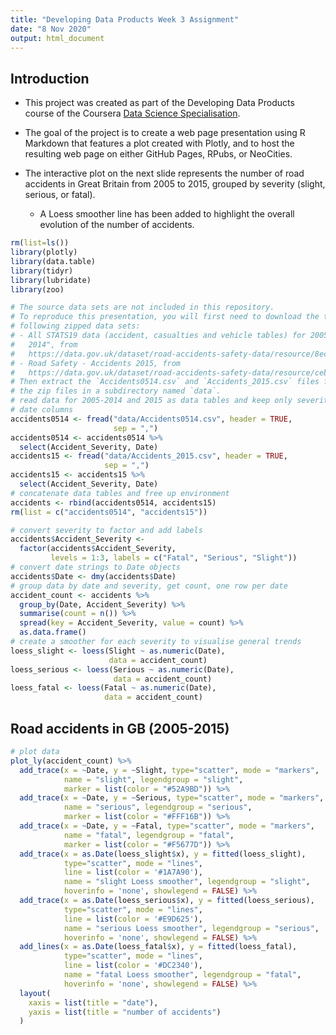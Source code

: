 ```yaml
---
title: "Developing Data Products Week 3 Assignment"
date: "8 Nov 2020"
output: html_document
---
```


## Introduction

- This project was created as part of the Developing Data Products course of the Coursera [Data Science Specialisation](https://www.coursera.org/specializations/jhu-data-science).

- The goal of the project is to create a web page presentation using R Markdown that features a plot created with Plotly, and to host the resulting web page on either GitHub Pages, RPubs, or NeoCities.

- The interactive plot on the next slide represents the number of road accidents in Great Britain from 2005 to 2015, grouped by severity (slight, serious, or fatal).

    + A Loess smoother line has been added to highlight the overall evolution of the number of accidents.


```r
rm(list=ls())
library(plotly)
library(data.table)
library(tidyr)
library(lubridate)
library(zoo)
```

```r
# The source data sets are not included in this repository.
# To reproduce this presentation, you will first need to download the two
# following zipped data sets:
# - All STATS19 data (accident, casualties and vehicle tables) for 2005 to
#   2014", from
#   https://data.gov.uk/dataset/road-accidents-safety-data/resource/8ecee6ac-33fd-4f5b-8973-e900cc65d24a)
# - Road Safety - Accidents 2015, from
#   https://data.gov.uk/dataset/road-accidents-safety-data/resource/ceb00cff-443d-4d43-b17a-ee13437e9564)
# Then extract the `Accidents0514.csv` and `Accidents_2015.csv` files from
# the zip files in a subdirectory named `data`.
# read data for 2005-2014 and 2015 as data tables and keep only severity and
# date columns
accidents0514 <- fread("data/Accidents0514.csv", header = TRUE, 
                       sep = ",")
accidents0514 <- accidents0514 %>%
  select(Accident_Severity, Date)
accidents15 <- fread("data/Accidents_2015.csv", header = TRUE, 
                     sep = ",")
accidents15 <- accidents15 %>%
  select(Accident_Severity, Date)
# concatenate data tables and free up environment
accidents <- rbind(accidents0514, accidents15)
rm(list = c("accidents0514", "accidents15"))
```

```r
# convert severity to factor and add labels
accidents$Accident_Severity <- 
  factor(accidents$Accident_Severity, 
         levels = 1:3, labels = c("Fatal", "Serious", "Slight"))
# convert date strings to Date objects
accidents$Date <- dmy(accidents$Date)
# group data by date and severity, get count, one row per date
accident_count <- accidents %>% 
  group_by(Date, Accident_Severity) %>%
  summarise(count = n()) %>%
  spread(key = Accident_Severity, value = count) %>% 
  as.data.frame()
# create a smoother for each severity to visualise general trends
loess_slight <- loess(Slight ~ as.numeric(Date), 
                      data = accident_count)
loess_serious <- loess(Serious ~ as.numeric(Date), 
                       data = accident_count)
loess_fatal <- loess(Fatal ~ as.numeric(Date), 
                     data = accident_count)
```

## Road accidents in GB (2005-2015)

```r
# plot data
plot_ly(accident_count) %>%
  add_trace(x = ~Date, y = ~Slight, type="scatter", mode = "markers", 
            name = "slight", legendgroup = "slight", 
            marker = list(color = "#52A9BD")) %>%
  add_trace(x = ~Date, y = ~Serious, type="scatter", mode = "markers",
            name = "serious", legendgroup = "serious", 
            marker = list(color = "#FFF16B")) %>%
  add_trace(x = ~Date, y = ~Fatal, type="scatter", mode = "markers",
            name = "fatal", legendgroup = "fatal", 
            marker = list(color = "#F5677D")) %>%
  add_trace(x = as.Date(loess_slight$x), y = fitted(loess_slight),
            type="scatter", mode = "lines",
            line = list(color = '#1A7A90'), 
            name = "slight Loess smoother", legendgroup = "slight", 
            hoverinfo = 'none', showlegend = FALSE) %>%
  add_trace(x = as.Date(loess_serious$x), y = fitted(loess_serious),
            type="scatter", mode = "lines",
            line = list(color = '#E9D625'),
            name = "serious Loess smoother", legendgroup = "serious",
            hoverinfo = 'none', showlegend = FALSE) %>%
  add_lines(x = as.Date(loess_fatal$x), y = fitted(loess_fatal),
            type="scatter", mode = "lines",
            line = list(color = '#DC2340'),
            name = "fatal Loess smoother", legendgroup = "fatal",
            hoverinfo = 'none', showlegend = FALSE) %>%
  layout(
    xaxis = list(title = "date"),
    yaxis = list(title = "number of accidents")
  )
```
